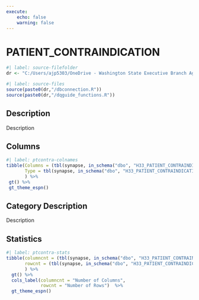 ```yaml
---
execute:
    echo: false
    warning: false
---
```


# PATIENT_CONTRAINDICATION {.unnumbered}

```r
#| label: source-filefolder
dr <- "C:/Users/ajp5303/OneDrive - Washington State Executive Branch Agencies/source_scripts"
```

```r
#| label: source-files
source(paste0(dr,"/dbconnection.R"))
source(paste0(dr,"/dqguide_functions.R"))
```

## Description

Description

## Columns

```r
#| label: ptcontra-colnames
tibble(Columns = (tbl(synapse, in_schema("dbo", "H33_PATIENT_CONTRAINDICATION")) %>% colnames()),
       Type = tbl(synapse, in_schema("dbo", "H33_PATIENT_CONTRAINDICATION")) %>% head(1) %>% as_tibble() %>% sapply(class)
       ) %>%
 gt() %>%
 gt_theme_espn()
```

## Category Description

Description

## Statistics

```r
#| label: ptcontra-stats
tibble(columncnt = (tbl(synapse, in_schema("dbo", "H33_PATIENT_CONTRAINDICATION")) %>% ncol()),
       rowcnt = (tbl(synapse, in_schema("dbo", "H33_PATIENT_CONTRAINDICATION"))) %>% nrow2()
       ) %>%
  gt() %>%
  cols_label(columncnt = "Number of Columns",
             rowcnt = "Number of Rows")  %>%
  gt_theme_espn()
```
